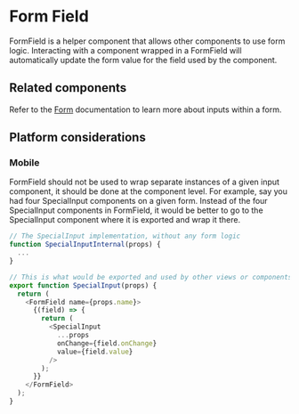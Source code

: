 
<Meta title="Components/Private/FormField" />

# Form Field

FormField is a helper component that allows other components to use form logic.
Interacting with a component wrapped in a FormField will automatically update
the form value for the field used by the component.

## Related components

Refer to the [Form](../?path=/docs/components-forms-and-inputs-form--docs)
documentation to learn more about inputs within a form.

## Platform considerations

### Mobile

FormField should not be used to wrap separate instances of a given input
component, it should be done at the component level. For example, say you had
four SpecialInput components on a given form. Instead of the four SpecialInput
components in FormField, it would be better to go to the SpecialInput component
where it is exported and wrap it there.

```ts
// The SpecialInput implementation, without any form logic
function SpecialInputInternal(props) {
  ...
}

// This is what would be exported and used by other views or components
export function SpecialInput(props) {
  return (
    <FormField name={props.name}>
      {(field) => {
        return (
          <SpecialInput
            ...props
            onChange={field.onChange}
            value={field.value}
          />
        );
      }}
    </FormField>
  );
}
```
